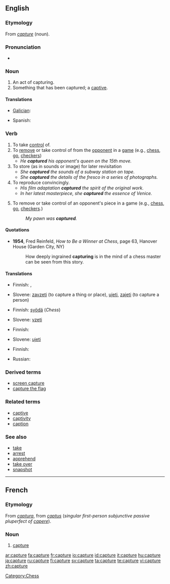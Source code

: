 {{see|capturé}}
{{wikipedia|dab=capture}}
==English==

===Etymology===
From {{MF.}} ''[[#French|capture]]'' (noun).

===Pronunciation===
*{{audio|en-us-capture.ogg|Audio (US)}}

===Noun===
{{en-noun}}

# An act of capturing.
# Something that has been captured; a [[captive]].

====Translations====
{{trans-top|act of capturing}}
* [[Galician]]: {{t-|gl|captura|xs=Galician}} {{m}}
{{trans-mid}}
* Spanish: {{t+|es|captura}} {{f}}
{{trans-bottom}}

{{trans-top|something that has been captured}}
{{trans-mid}}
{{trans-bottom}}

===Verb===
{{en-verb|captures|capturing|captured}}

# To take [[control]] of.
# To [[remove]] or take control of from the [[opponent]] in a [[game]] (e.g., [[chess]], [[go]], [[checkers]])
#* ''He '''captured''' his opponent's queen on the 15th move.''
# To store (as in sounds or image) for later revisitation
#* ''She '''captured''' the sounds of a subway station on tape.''
#* ''She '''captured''' the details of the fresco in a series of photographs.''
# To reproduce convincingly.
#* ''His film adaptation '''captured''' the spirit of the original work.''
#* ''In her latest masterpiece, she '''captured''' the essence of Venice.''
# {{intransitive}} To remove or take control of an opponent's piece in a game (e.g., [[chess]], [[go]], [[checkers]].)
#:''My pawn was '''captured'''.''

====Quotations====
*'''1954''', Fred Reinfeld, ''How to Be a Winner at Chess'', page 63, Hanover House (Garden City, NY)
*: How deeply ingrained '''capturing''' is in the mind of a chess master can be seen from this story.

====Translations====
{{trans-top|to take control of}}
* Finnish: {{t-|fi|kaapata}}, {{t+|fi|napata}}
{{trans-mid}}
* Slovene: [[zavzeti]] (to capture a thing or place), [[ujeti]], [[zajeti]] (to capture a person)
{{trans-bottom}}

{{trans-top|to take control of from opponent in game}}
* Finnish: [[syödä]] (''Chess'')
{{trans-mid}}
* Slovene: [[vzeti]]
{{trans-bottom}}

{{trans-top|to store}}
* Finnish: {{t+|fi|tallentaa}}
{{trans-mid}}
* Slovene: [[ujeti]]
{{trans-bottom}}

{{trans-top|to reproduce convincingly}}
* Finnish: {{t+|fi|vangita}}
{{trans-mid}}
{{trans-bottom}}

{{trans-top|remove or take control of opponent’s piece}}
* Russian: {{t-|ru|взятие|n|tr=vzjátije|sc=Cyrl}}
{{trans-bottom}}

===Derived terms===
* [[screen capture]]
* [[capture the flag]]

===Related terms===
* [[captive]]
* [[captivity]]
* [[caption]]

===See also===
* [[take]]
* [[arrest]]
* [[apprehend]]
* [[take over]]
* [[snapshot]]

[[Category:Chess]]

----

==French==

===Etymology===
From {{L.}} ''[[captura]]'', from ''[[captus]]'' (''singular first-person subjunctive passive pluperfect of [[capere]]'').

===Noun===
{{fr-noun|f}}

# [[#Noun|capture]]

[[ar:capture]]
[[fa:capture]]
[[fr:capture]]
[[io:capture]]
[[id:capture]]
[[it:capture]]
[[hu:capture]]
[[ja:capture]]
[[ru:capture]]
[[fi:capture]]
[[sv:capture]]
[[ta:capture]]
[[te:capture]]
[[vi:capture]]
[[zh:capture]]